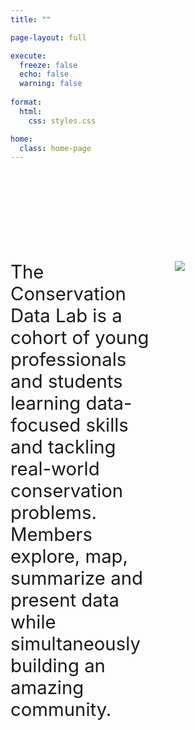```yaml
---
title: ""

page-layout: full

execute: 
  freeze: false
  echo: false
  warning: false
  
format:
  html:
    css: styles.css

home:
  class: home-page
---
```


<br><br>



<br><br><br><br>



::: columns
::: {.column width="50%"}

::: {.right-align}

<span style="font-size: 22pt;">
The Conservation Data Lab is a cohort of young professionals and students learning data-focused skills and tackling real-world conservation problems. Members  explore, map, summarize and present data while simultaneously building an amazing community.
</span>
:::

:::

::: {.column width="50%"}

![](assets/cdl_logo_full.jpg){.logo}


:::
:::